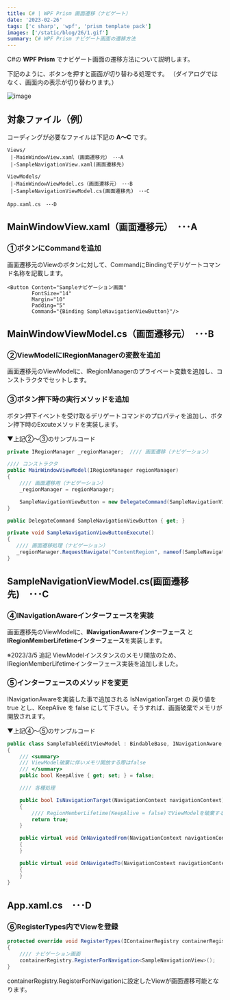 ---
title: C# | WPF Prism 画面遷移（ナビゲート）
date: '2023-02-26'
tags: ['c sharp', 'wpf', 'prism template pack']
images: ['/static/blog/26/1.gif']
summary: C# WPF Prism ナビゲート画面の遷移方法
---

C#の **WPF Prism** でナビゲート画面の遷移方法について説明します。

下記のように、ボタンを押すと画面が切り替わる処理です。
（ダイアログではなく、画面内の表示が切り替わります。）

![image](/static/blog/26/1.gif)

## 対象ファイル（例）

コーディングが必要なファイルは下記の **A～C** です。

```text
Views/
 |-MainWindowView.xaml（画面遷移元）　･･･A
 |-SampleNavigationView.xaml(画面遷移先)

ViewModels/
 |-MainWindowViewModel.cs（画面遷移元）　･･･B
 |-SampleNavigationViewModel.cs(画面遷移先)　･･･C

App.xaml.cs　･･･D
```

## MainWindowView.xaml（画面遷移元）　･･･A

### ①ボタンにCommandを追加

画面遷移元のViewのボタンに対して、CommandにBindingでデリゲートコマンド名称を記載します。

```xaml
<Button Content="Sampleナビゲーション画面"
        FontSize="14"
        Margin="10"
        Padding="5"
        Command="{Binding SampleNavigationViewButton}"/>
```

## MainWindowViewModel.cs（画面遷移元）　･･･B

### ②ViewModelにIRegionManagerの変数を追加

画面遷移元のViewModelに、IRegionManagerのプライベート変数を追加し、コンストラクタでセットします。

### ③ボタン押下時の実行メソッドを追加

ボタン押下イベントを受け取るデリゲートコマンドのプロパティを追加し、ボタン押下時のExcuteメソッドを実装します。

▼上記②～③のサンプルコード
```cs
private IRegionManager _regionManager;  //// 画面遷移（ナビゲーション）

//// コンストラクタ
public MainWindowViewModel(IRegionManager regionManager)
{
    //// 画面遷移用（ナビゲーション）
    _regionManager = regionManager;

    SampleNavigationViewButton = new DelegateCommand(SampleNavigationViewButtonExecute);
}

public DelegateCommand SampleNavigationViewButton { get; }

private void SampleNavigationViewButtonExecute()
{
   //// 画面遷移処理（ナビゲーション）
   _regionManager.RequestNavigate("ContentRegion", nameof(SampleNavigationView));
}
```

## SampleNavigationViewModel.cs(画面遷移先)　･･･C

### ④INavigationAwareインターフェースを実装
画面遷移先のViewModelに、**INavigationAwareインターフェース** と **IRegionMemberLifetimeインターフェース**を実装します。

※2023/3/5 追記
ViewModelインスタンスのメモリ開放のため、IRegionMemberLifetimeインターフェース実装を追加しました。

### ⑤インターフェースのメソッドを変更
INavigationAwareを実装した事で追加される IsNavigationTarget の 戻り値を true とし、KeepAlive を false にして下さい。そうすれば、画面破棄でメモリが開放されます。

▼上記④～⑤のサンプルコード
```cs
public class SampleTableEditViewModel : BindableBase, INavigationAware, IRegionMemberLifetime
{
    /// <summary>
    /// ViewModel破棄に伴いメモリ開放する際はfalse
    /// </summary>
    public bool KeepAlive { get; set; } = false;

    //// 各種処理

    public bool IsNavigationTarget(NavigationContext navigationContext)
    {
        //// RegionMemberLifetime(KeepAlive = false)でViewModelを破棄するため、こちらはTrue
        return true;
    }

    public virtual void OnNavigatedFrom(NavigationContext navigationContext)
    {
    }

    public virtual void OnNavigatedTo(NavigationContext navigationContext)
    {
    }
}
```

## App.xaml.cs　･･･D

### ⑥RegisterTypes内でViewを登録

```cs
protected override void RegisterTypes(IContainerRegistry containerRegistry)
{
    //// ナビゲーション画面
    containerRegistry.RegisterForNavigation<SampleNavigationView>();
}
```

containerRegistry.RegisterForNavigationに設定したViewが画面遷移可能となります。
